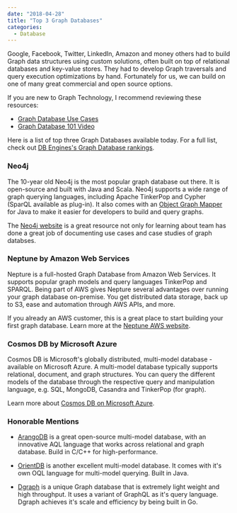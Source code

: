 ```yaml
---
date: "2018-04-28"
title: "Top 3 Graph Databases"
categories:
  - Database
---
```


Google, Facebook, Twitter, LinkedIn, Amazon and money others had to build Graph data structures using custom solutions, often built on top of relational databases and key-value stores. They had to develop Graph traversals and query execution optimizations by hand. Fortunately for us, we can build on one of many great commercial and open source options.

If you are new to Graph Technology, I recommend reviewing these resources:

- [Graph Database Use Cases](https://neo4j.com/use-cases/)
- [Graph Database 101 Video](https://www.youtube.com/watch?v=vJcxRjJ982k)

Here is a list of top three Graph Databases available today. For a full list, check out [DB Engines's Graph Database rankings](https://db-engines.com/en/ranking/graph+dbms).

### Neo4j

The 10-year old Neo4j is the most popular graph database out there. It is open-source and built with Java and Scala. Neo4j supports a wide range of graph querying languages, including Apache TinkerPop and Cypher (SparQL available as plug-in). It also comes with an [Object Graph Mapper](https://github.com/neo4j/neo4j-ogm) for Java to make it easier for developers to build and query graphs.

The [Neo4j website](http://neo4j.com) is a great resource not only for learning about team has done a great job of documenting use cases and case studies of graph databses.

### Neptune by Amazon Web Services

Nepture is a full-hosted Graph Database from Amazon Web Services. It supports popular graph models and query languages TinkerPop and SPARQL. Being part of AWS gives Nepture several advantages over running your graph database on-premise. You get distributed data storage, back up to S3, ease and automation through AWS APIs, and more.

If you already an AWS customer, this is a great place to start building your first graph database. Learn more at the [Neptune AWS website](https://aws.amazon.com/neptune/).

### Cosmos DB by Microsoft Azure

Cosmos DB is Microsoft's globally distributed, multi-model database - available on Microsoft Azure. A multi-model database typically supports relational, document, and graph structures. You can query the different models of the database through the respective query and manipulation language, e.g. SQL, MongoDB, Casandra and TinkerPop (for graph).

Learn more about [Cosmos DB on Microsoft Azure](https://docs.microsoft.com/en-us/azure/cosmos-db/introduction).

### Honorable Mentions

- [ArangoDB](https://www.arangodb.com/) is a great open-source multi-model database, with an innovative AQL language that works across relational and graph database. Build in C/C++ for high-performance.

- [OrientDB](https://orientdb.com/) is another excellent multi-model database. It comes with it's own OQL language for multi-model querying. Built in Java.

- [Dgraph](https://dgraph.io) is a unique Graph database that is extremely light weight and high throughput. It uses a variant of GraphQL as it's query language. Dgraph achieves it's scale and efficiency by being built in Go.

